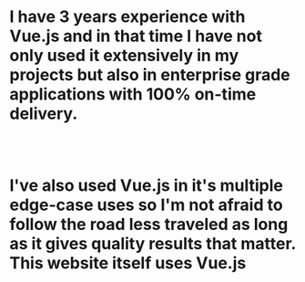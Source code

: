 # I have 3 years experience with Vue.js and in that time I have not only used it extensively in my projects but also in enterprise grade applications with 100% on-time delivery.

<br/>
<br/>

# I've also used Vue.js in it's multiple edge-case uses so I'm not afraid to follow the road less traveled as long as it gives quality results that matter. __This website itself uses Vue.js__
